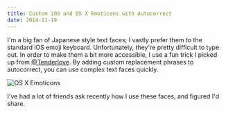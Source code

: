 ```yaml
---
title: Custom iOS and OS X Emoticons with Autocorrect
date: 2014-11-19
---
```


I'm a big fan of Japanese style text faces; I vastly prefer them to the standard iOS emoji keyboard. Unfortunately, they're pretty difficult to type out. In order to make them a bit more accessible, I use a fun trick I picked up from [@Tenderlove](http://twitter.com/tenderlove). By adding custom replacement phrases to autocorrect, you can use complex text faces quickly.

<Image
	src="/images/posts/custom_emoji.png"
	alt="OS X Emoticons"
	width={676}
	height={589}
	unoptimized
/>

I've had a lot of friends ask recently how I use these faces, and figured I'd share.
